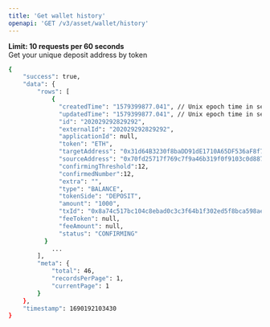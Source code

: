 ```yaml
---
title: 'Get wallet history'
openapi: 'GET /v3/asset/wallet/history'
---
```

**Limit: 10 requests per 60 seconds**  
Get your unique deposit address by token

<ResponseExample>

```bash
{
    "success": true,
    "data": {
        "rows": [
            {
              "createdTime": "1579399877.041", // Unix epoch time in seconds
              "updatedTime": "1579399877.041", // Unix epoch time in seconds
              "id": "202029292829292",
              "externalId": "202029292829292",
              "applicationId": null,
              "token": "ETH",
              "targetAddress": "0x31d64B3230f8baDD91dE1710A65DF536aF8f7cDa",
              "sourceAddress": "0x70fd25717f769c7f9a46b319f0f9103c0d887af0",
              "confirmingThreshold":12,
              "confirmedNumber":12,
              "extra": "",
              "type": "BALANCE",
              "tokenSide": "DEPOSIT",
              "amount": "1000",
              "txId": "0x8a74c517bc104c8ebad0c3c3f64b1f302ed5f8bca598ae4459c63419038106b6",
              "feeToken": null,
              "feeAmount": null,
              "status": "CONFIRMING"
          }
            ...
        ],
        "meta": {
            "total": 46,
            "recordsPerPage": 1,
            "currentPage": 1
        }
    },
    "timestamp": 1690192103430
}


```

</ResponseExample>
